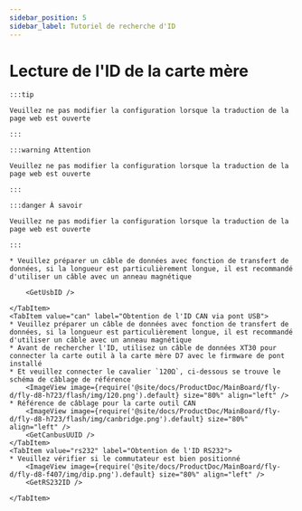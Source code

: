 ```yaml
---
sidebar_position: 5
sidebar_label: Tutoriel de recherche d'ID
---
```










# Lecture de l'ID de la carte mère

    :::tip

    Veuillez ne pas modifier la configuration lorsque la traduction de la page web est ouverte

    :::

    :::warning Attention

    Veuillez ne pas modifier la configuration lorsque la traduction de la page web est ouverte

    :::

    :::danger À savoir

    Veuillez ne pas modifier la configuration lorsque la traduction de la page web est ouverte

    :::

<Tabs>
    <TabItem value="usb" label="Obtention de l'ID USB" default>
        
    * Veuillez préparer un câble de données avec fonction de transfert de données, si la longueur est particulièrement longue, il est recommandé d'utiliser un câble avec un anneau magnétique
    
        <GetUsbID />
        
    </TabItem>
    <TabItem value="can" label="Obtention de l'ID CAN via pont USB">
    * Veuillez préparer un câble de données avec fonction de transfert de données, si la longueur est particulièrement longue, il est recommandé d'utiliser un câble avec un anneau magnétique
    * Avant de rechercher l'ID, utilisez un câble de données XT30 pour connecter la carte outil à la carte mère D7 avec le firmware de pont installé
    * Et veuillez connecter le cavalier `120Ω`, ci-dessous se trouve le schéma de câblage de référence
        <ImageView image={require('@site/docs/ProductDoc/MainBoard/fly-d/fly-d8-h723/flash/img/120.png').default} size="80%" align="left" />
    * Référence de câblage pour la carte outil CAN
        <ImageView image={require('@site/docs/ProductDoc/MainBoard/fly-d/fly-d8-h723/flash/img/canbridge.png').default} size="80%" align="left" />   
        <GetCanbusUUID />
    </TabItem>
    <TabItem value="rs232" label="Obtention de l'ID RS232">
    * Veuillez vérifier si le commutateur est bien positionné
        <ImageView image={require('@site/docs/ProductDoc/MainBoard/fly-d/fly-d8-f407/img/dip.png').default} size="80%" align="left" />              
        <GetRS232ID />

    </TabItem>
</Tabs>